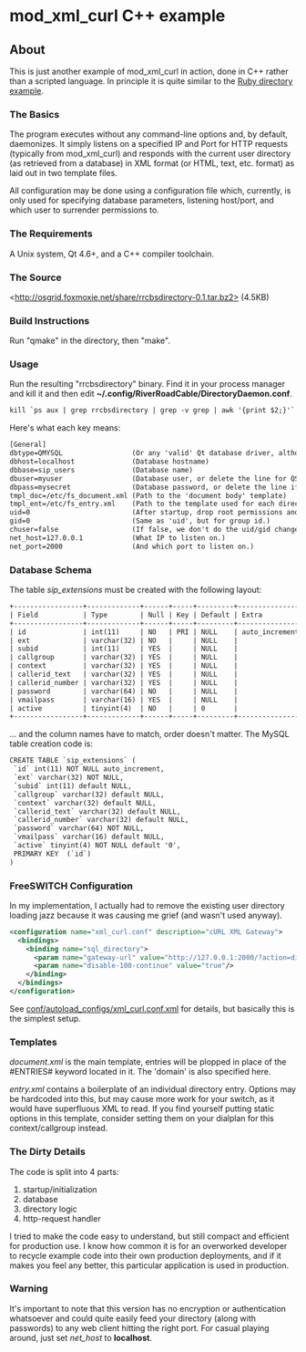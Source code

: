 
# mod_xml_curl C++ example 

 

## About

This is just another example of mod\_xml\_curl in action, done in C++ rather than a scripted language. In principle it is quite similar to the [Ruby directory example](./mod_xml_curl-Ruby-directory-example_1049003.mdx#about).


### The Basics

The program executes without any command-line options and, by default, daemonizes. It simply listens on a specified IP and Port for HTTP requests (typically from mod\_xml\_curl) and responds with the current user directory (as retrieved from a database) in XML format (or HTML, text, etc. format) as laid out in two template files.

All configuration may be done using a configuration file which, currently, is only used for specifying database parameters, listening host/port, and which user to surrender permissions to.

### The Requirements

A Unix system, Qt 4.6+, and a C++ compiler toolchain.

### The Source

\<http://osgrid.foxmoxie.net/share/rrcbsdirectory-0.1.tar.bz2> (4.5KB)

### Build Instructions

Run "qmake" in the directory, then "make".

### Usage

Run the resulting "rrcbsdirectory" binary. Find it in your process manager and kill it and then edit **\~/.config/RiverRoadCable/DirectoryDaemon.conf**.

```xml
kill `ps aux | grep rrcbsdirectory | grep -v grep | awk '{print $2;}'`
```

Here's what each key means:

```xml
[General]
dbtype=QMYSQL                 (Or any 'valid' Qt database driver, although the queries are untested and inflexible.  Some code hacking may be required for some types.)
dbhost=localhost              (Database hostname)
dbbase=sip_users              (Database name)
dbuser=myuser                 (Database user, or delete the line for QSQLITE or similar)
dbpass=mysecret               (Database password, or delete the line if no password is required)
tmpl_doc=/etc/fs_document.xml (Path to the 'document body' template)
tmpl_ent=/etc/fs_entry.xml    (Path to the template used for each directory entry)
uid=0                         (After startup, drop root permissions and become this userid.)
gid=0                         (Same as 'uid', but for group id.)
chuser=false                  (If false, we don't do the uid/gid change at all.)
net_host=127.0.0.1            (What IP to listen on.)
net_port=2000                 (And which port to listen on.)
```

### Database Schema

The table _sip\_extensions_ must be created with the following layout:

```xml
+-----------------+-------------+------+-----+---------+----------------+
| Field           | Type        | Null | Key | Default | Extra          |
+-----------------+-------------+------+-----+---------+----------------+
| id              | int(11)     | NO   | PRI | NULL    | auto_increment | 
| ext             | varchar(32) | NO   |     | NULL    |                | 
| subid           | int(11)     | YES  |     | NULL    |                | 
| callgroup       | varchar(32) | YES  |     | NULL    |                | 
| context         | varchar(32) | YES  |     | NULL    |                | 
| callerid_text   | varchar(32) | YES  |     | NULL    |                | 
| callerid_number | varchar(32) | YES  |     | NULL    |                | 
| password        | varchar(64) | NO   |     | NULL    |                | 
| vmailpass       | varchar(16) | YES  |     | NULL    |                | 
| active          | tinyint(4)  | NO   |     | 0       |                | 
+-----------------+-------------+------+-----+---------+----------------+
```

... and the column names have to match, order doesn't matter. The MySQL table creation code is:

```xml
CREATE TABLE `sip_extensions` (
 `id` int(11) NOT NULL auto_increment,
 `ext` varchar(32) NOT NULL,
 `subid` int(11) default NULL,
 `callgroup` varchar(32) default NULL,
 `context` varchar(32) default NULL,
 `callerid_text` varchar(32) default NULL,
 `callerid_number` varchar(32) default NULL,
 `password` varchar(64) NOT NULL,
 `vmailpass` varchar(16) default NULL,
 `active` tinyint(4) NOT NULL default '0',
 PRIMARY KEY  (`id`)
)
```

### FreeSWITCH Configuration

In my implementation, I actually had to remove the existing user directory loading jazz because it was causing me grief (and wasn't used anyway).

```xml
<configuration name="xml_curl.conf" description="cURL XML Gateway">
  <bindings>
    <binding name="sql_directory">
      <param name="gateway-url" value="http://127.0.0.1:2000/?action=directory" bindings="directory"/> -->
      <param name="disable-100-continue" value="true"/>
    </binding>
  </bindings>
</configuration>
```

See [conf/autoload\_configs/xml\_curl.conf.xml](https://wiki.freeswitch.org/wiki/Xml%5Fcurl.conf.xml "Xml curl.conf.xml") for details, but basically this is the simplest setup.

### Templates

_document.xml_ is the main template, entries will be plopped in place of the #ENTRIES# keyword located in it. The 'domain' is also specified here.

_entry.xml_ contains a boilerplate of an individual directory entry. Options may be hardcoded into this, but may cause more work for your switch, as it would have superfluous XML to read. If you find yourself putting static options in this template, consider setting them on your dialplan for this context/callgroup instead.

### The Dirty Details

The code is split into 4 parts:

1. startup/initialization
2. database
3. directory logic
4. http-request handler

I tried to make the code easy to understand, but still compact and efficient for production use. I know how common it is for an overworked developer to recycle example code into their own production deployments, and if it makes you feel any better, this particular application is used in production.

### Warning

It's important to note that this version has no encryption or authentication whatsoever and could quite easily feed your directory (along with passwords) to any web client hitting the right port. For casual playing around, just set _net\_host_ to **localhost**.


